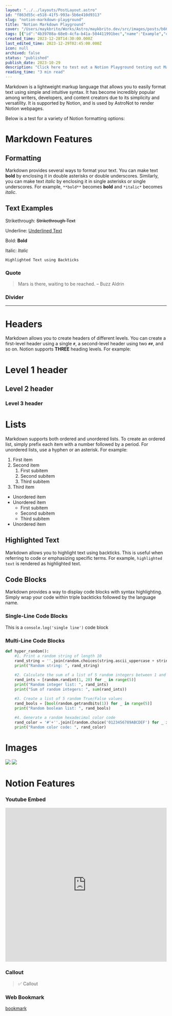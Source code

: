 ```yaml
---
layout: "../../layouts/PostLayout.astro"
id: "f863d55c-e518-41f5-993a-5b6e410d9313"
slug: "notion-markdown-playground"
title: "Notion Markdown Playground"
cover: "/Users/maykbrito/Works/Astro/maykbrito.dev/src/images/posts/b66f8d47a95064a61bd5e9ddc25aeebaa5356679bac5ceca7d3e26ef797f58c6-cover.jpg"
tags: [{"id":"4b39708a-68e0-4cfa-b41a-504411991bec","name":"Example","color":"green"},{"id":"4cde291b-ecb5-423e-be06-f0c133aeed53","name":"Tutorial","color":"brown"},{"id":"ad62e360-f369-4876-8be4-98844d48e4f8","name":"Playground","color":"red"}]
created_time: 2023-12-28T14:30:00.000Z
last_edited_time: 2023-12-29T02:45:00.000Z
icon: null
archived: false
status: "published"
publish_date: 2023-10-29
description: "Click here to test out a Notion Playground testing out Markdown formatting features from bold and italic to images, headers, and embeds"
reading_time: "3 min read"
---
```



Markdown is a lightweight markup language that allows you to easily format text using simple and intuitive syntax. It has become incredibly popular among writers, developers, and content creators due to its simplicity and versatility. It is supported by Notion, and is used by AstroNot to render Notion webpages.


Below is a test for a variety of Notion formatting options:


# Markdown Features


## Formatting


Markdown provides several ways to format your text. You can make text **bold** by enclosing it in double asterisks or double underscores. Similarly, you can make text _italic_ by enclosing it in single asterisks or single underscores. For example, `**bold**` becomes **bold** and `*italic*` becomes _italic_.


## Text Examples


Strikethrough: ~~Strikethrough Text~~


Underline: <u>Underlined Text</u>


Bold: **Bold**


Italic: _Italic_


`Highlighted Text using Backticks`


### Quote


> Mars is there, waiting to be reached. – Buzz Aldrin


### Divider


---


# Headers


Markdown allows you to create headers of different levels. You can create a first-level header using a single `#`, a second-level header using two `##`, and so on. Notion supports **THREE** heading levels. For example:


# Level 1 header


## Level 2 header


### Level 3 header


# Lists


Markdown supports both ordered and unordered lists. To create an ordered list, simply prefix each item with a number followed by a period. For unordered lists, use a hyphen or an asterisk. For example:

1. First item
2. Second item
	1. First subitem
	2. Second subitem
	3. Third subitem
3. Third item
- Unordered item
- Unordered item
	- First subitem
	- Second subitem
	- Third subitem
- Unordered item

## Highlighted Text


Markdown allows you to highlight text using backticks. This is useful when referring to code or emphasizing specific terms. For example, `highlighted text` is rendered as highlighted text.


## Code Blocks


Markdown provides a way to display code blocks with syntax highlighting. Simply wrap your code within triple backticks followed by the language name. 


### Single-Line Code Blocks


This is a `console.log('single line')` code block


### Multi-Line Code Blocks


```python
def hyper_random():
    #1. Print a random string of length 10
    rand_string = ''.join(random.choices(string.ascii_uppercase + string.digits, k=10))
    print("Random string: ", rand_string)
    
    #2. Calculate the sum of a list of 5 random integers between 1 and 20
    rand_ints = [random.randint(1, 20) for _ in range(5)]
    print("Random integer list: ", rand_ints)
    print("Sum of random integers: ", sum(rand_ints))

    #3. Create a list of 5 random True/False values
    rand_bools = [bool(random.getrandbits(1)) for _ in range(5)]
    print("Random boolean list: ", rand_bools)
    
    #4. Generate a random hexadecimal color code
    rand_color = '#'+''.join([random.choice('0123456789ABCDEF') for _ in range(6)])
    print("Random color code: ", rand_color)
```


# Images


<Image src="/images/posts/8857e3902f9bf0760b12c0cf5a3d13ed289f3e161559e405cd18a4f9b9eba8ff.jpg" />


<Image src="/images/posts/7950e4cdeae86e3118f3b65fe293ffd75d7a5cf22c1c66a14ab8b866e92ccd48.gif" />


# Notion Features


### Youtube Embed


<iframe width="100%" height="480" src="https://www.youtube.com/embed/5lDSSgHG4q0?si=RtlqhAlqw3seEQ9p" title="YouTube video player" frameborder="0" allow="accelerometer; autoplay; clipboard-write; encrypted-media; gyroscope; picture-in-picture; web-share" allowfullscreen></iframe>


### Callout


> ✅ Callout


### Web Bookmark


[bookmark](http://www.google.com)


